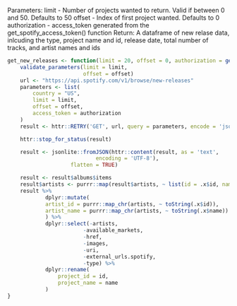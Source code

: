 Parameters:
    limit - Number of projects wanted to return.  Valid if between 0 and 50.  Defaults to 50
    offset - Index of first project wanted.  Defaults to 0
    authorization - access_token generated from the get_spotify_access_token() function
Return:
    A dataframe of new relase data, inlcuding the type, project name and id, release date, total number of tracks, and artist names and ids

```r
get_new_releases <- function(limit = 20, offset = 0, authorization = get_spotify_access_token()){
    validate_parameters(limit = limit,
                        offset = offset)
    url <- "https://api.spotify.com/v1/browse/new-releases"
    parameters <- list(
        country = "US",
        limit = limit,
        offset = offset,
        access_token = authorization
    )
    result <- httr::RETRY('GET', url, query = parameters, encode = 'json', terminate_on = c(401, 403, 404))

    httr::stop_for_status(result)

    result <- jsonlite::fromJSON(httr::content(result, as = 'text',
                            encoding = 'UTF-8'),
                    flatten = TRUE)

    result <- result$albums$items
    result$artists <- purrr::map(result$artists, ~ list(id = .x$id, name = .x$name))
    result %>%
            dplyr::mutate(
            artist_id = purrr::map_chr(artists, ~ toString(.x$id)),
            artist_name = purrr::map_chr(artists, ~ toString(.x$name))
            ) %>%
            dplyr::select(-artists,
                        -available_markets,
                        -href,
                        -images,
                        -uri,
                        -external_urls.spotify,
                        -type) %>%
            dplyr::rename(
                project_id = id,
                project_name = name
            )
}
```